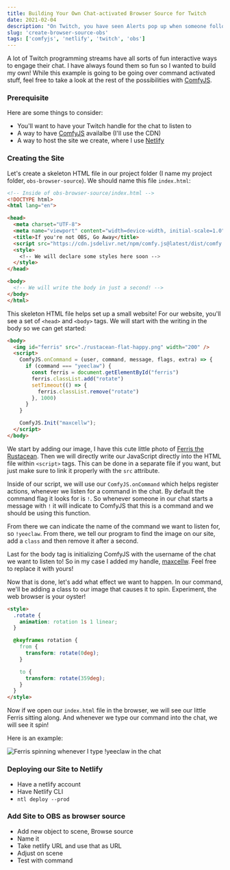 ```yaml
---
title: Building Your Own Chat-activated Browser Source for Twitch
date: 2021-02-04
description: "On Twitch, you have seen Alerts pop up when someone follows or subscribes, but how could we do that with chat commands! This will help you out!"
slug: 'create-browser-source-obs'
tags: ['comfyjs', 'netlify', 'twitch', 'obs']
---
```


A lot of Twitch programming streams have all sorts 
of fun interactive ways to engage their chat. I have
always found them so fun so I wanted to build my own!
While this example is going to be going over command
activated stuff, feel free to take a look at the rest
of the possibilities with [ComfyJS][comfyjs].

### Prerequisite

Here are some things to consider:

- You'll want to have your Twitch handle for the chat to listen to
- A way to have [ComfyJS][comfyjs] availalbe (I'll use the CDN)
- A way to host the site we create, where I use [Netlify](#)

### Creating the Site

Let's create a skeleton HTML file in our project folder 
(I name my project folder, `obs-browser-source`).
We should name this file `index.html`:

```html
<!-- Inside of obs-browser-source/index.html -->
<!DOCTYPE html>
<html lang="en">

<head>
  <meta charset="UTF-8">
  <meta name="viewport" content="width=device-width, initial-scale=1.0">
  <title>If you're not OBS, Go Away</title>
  <script src="https://cdn.jsdelivr.net/npm/comfy.js@latest/dist/comfy.min.js"></script>
  <style>
    <!-- We will declare some styles here soon -->
  </style>
</head>

<body>
  <!-- We will write the body in just a second! -->
</body>
</html>
```

This skeleton HTML file helps set up a small website! For our website,
you'll see a set of `<head>` and `<body>` tags. We will start with the
writing in the body so we can get started:

```html
<body>
  <img id="ferris" src="./rustacean-flat-happy.png" width="200" />
  <script>
    ComfyJS.onCommand = (user, command, message, flags, extra) => {
      if (command === "yeeclaw") {
        const ferris = document.getElementById("ferris")
        ferris.classList.add("rotate")
        setTimeout(() => {
          ferris.classList.remove("rotate")
        }, 1000)
      }
    }

    ComfyJS.Init("maxcellw");
  </script>
</body>
```

We start by adding our image, I have this cute little photo of [Ferris the Rustacean](#).
Then we will directly write our JavaScript directly into the HTML file within `<script>` tags.
This can be done in a separate file if you want, but just make sure to link it properly with
the `src` attribute.

Inside of our script, we will use our `ComfyJS.onCommand` which helps register actions,
whenever we listen for a command in the chat. By default the command flag it looks for is `!`.
So whenever someone in our chat starts a message with `!` it will indicate to ComfyJS that this
is a command and we should be using this function.

From there we can indicate the name of the command we want to listen for, so `!yeeclaw`. From there,
we tell our program to find the image on our site, add a `class` and then remove it after a second.

Last for the body tag is initializing ComfyJS with the username of the chat we want to listen to!
So in my case I added my handle, [maxcellw](https://twitch.tv/maxcellw). Feel free to replace it with yours!

Now that is done, let's add what effect we want to happen. In our command, we'll be adding
a class to our image that causes it to spin. Experiment, the web browser is your oyster!

```html
<style>
  .rotate {
    animation: rotation 1s 1 linear;
  }

  @keyframes rotation {
    from {
      transform: rotate(0deg);
    }

    to {
      transform: rotate(359deg);
    }
  }
</style>
```

Now if we open our `index.html` file in the browser, we will see our little Ferris sitting along. And
whenever we type our command into the chat, we will see it spin!

Here is an example:

![Ferris spinning whenever I type !yeeclaw in the chat](https://res.cloudinary.com/maxcell/image/upload/v1612410597/prince.dev/ferris-spin-18b2447b007aac6c3c2c158579465f8a.gif)

### Deploying our Site to Netlify

- Have a netlify account
- Have Netlify CLI
- `ntl deploy --prod`

### Add Site to OBS as browser source

- Add new object to scene, Browse source
- Name it
- Take netlify URL and use that as URL
- Adjust on scene
- Test with command

[comfyjs]: https://github.com/instafluff/ComfyJS